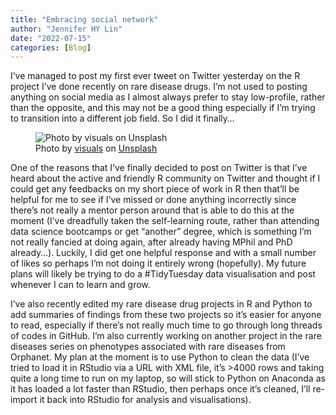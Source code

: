 ```yaml
---
title: "Embracing social network"
author: "Jennifer HY Lin"
date: "2022-07-15"
categories: [Blog]
---
```


I've managed to post my first ever tweet on Twitter yesterday on the R project I've done recently on rare disease drugs. I'm not used to posting anything on social media as I almost always prefer to stay low-profile, rather than the opposite, and this may not be a good thing especially if I'm trying to transition into a different job field. So I did it finally...

![Photo by <a href="https://unsplash.com/@visuals?utm_source=unsplash&utm_medium=referral&utm_content=creditCopyText">visuals</a> on <a href="https://unsplash.com/s/photos/social-media?utm_source=unsplash&utm_medium=referral&utm_content=creditCopyText">Unsplash</a>](SocialMedia.jpg)

One of the reasons that I've finally decided to post on Twitter is that I've heard about the active and friendly R community on Twitter and thought if I could get any feedbacks on my short piece of work in R then that'll be helpful for me to see if I've missed or done anything incorrectly since there's not really a mentor person around that is able to do this at the moment (I've dreadfully taken the self-learning route, rather than attending data science bootcamps or get "another" degree, which is something I'm not really fancied at doing again, after already having MPhil and PhD already...). Luckily, I did get one helpful response and with a small number of likes so perhaps I'm not doing it entirely wrong (hopefully). My future plans will likely be trying to do a #TidyTuesday data visualisation and post whenever I can to learn and grow.

I've also recently edited my rare disease drug projects in R and Python to add summaries of findings from these two projects so it's easier for anyone to read, especially if there's not really much time to go through long threads of codes in GitHub. I'm also currently working on another project in the rare diseases series on phenotypes associated with rare diseases from Orphanet. My plan at the moment is to use Python to clean the data (I've tried to load it in RStudio via a URL with XML file, it's \>4000 rows and taking quite a long time to run on my laptop, so will stick to Python on Anaconda as it has loaded a lot faster than RStudio, then perhaps once it's cleaned, I'll re-import it back into RStudio for analysis and visualisations).
